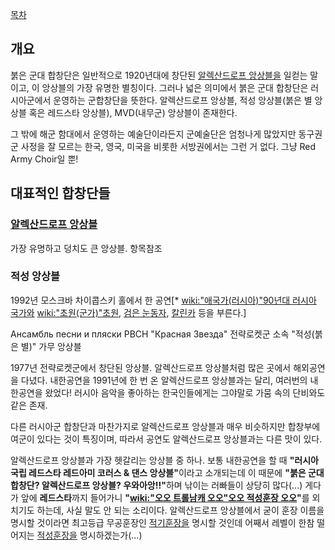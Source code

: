 [[목차]]

== 개요 ==

붉은 군대 합창단은 일반적으로 1920년대에 창단된 [[알렉산드로프 앙상블]]을 일컫는 말이고, 이 앙상블의 가장 유명한 별칭이다. 그러나 넓은 의미에서 붉은 군대 합창단은 러시아군에서 운영하는 군합창단을 뜻한다. 알렉산드로프 앙상블, 적성 앙상블(붉은 별 앙상블 혹은 레드스타 앙상블), MVD(내무군) 앙상블이 존재한다. 

그 밖에 해군 함대에서 운영하는 예술단이라든지 군예술단은 엄청나게 많았지만 동구권 군 사정을 잘 모르는 한국, 영국, 미국을 비롯한 서방권에서는 그런 거 없다. 그냥 Red Army Choir일 뿐!

== 대표적인 합창단들 ==

=== [[알렉산드로프 앙상블]] ===

가장 유명하고 덩치도 큰 앙상블. 항목참조

=== 적성 앙상블 ===

{{{#!html
<iframe width="420" height="315" src="http://www.youtube.com/embed/yWuYxu1JymA" frameborder="0" allowfullscreen></iframe>}}}

1992년 모스크바 차이콥스키 홀에서 한 공연[* [[wiki:"애국가(러시아)"90년대 러시아 국가]]와 [[wiki:"초원(군가)"초원]], [[검은 눈동자]], [[칼린카]] 등을 부른다.]

Ансамбль песни и пляски РВСН "Красная Звезда"
전략로켓군 소속 "적성(붉은 별)" 가무 앙상블

1977년 전략로켓군에서 창단된 앙상블. 알렉산드로프 앙상블처럼 많은 곳에서 해외공연을 다녔다. 내한공연을 1991년에 한 번 온 알렉산드로프 앙상블과는 달리, 여러번의 내한공연을 왔었다! 러시아 음악을 좋아하는 한국인들에게는 그야말로 가뭄 속의 단비와도 같은 존재.

다른 러시아군 합창단과 마찬가지로 알렉산드로프 앙상블과 매우 비슷하지만 합창부에 여군이 있다는 것이 특징이며, 따라서 공연도 알렉산드로프 앙상블과는 다른 맛이 있다. 

알렉산드로프 앙상블과 가장 헷갈리는 앙상블 중 하나. 보통 내한공연을 할 때 '''"러시아 국립 레드스타 레드아미 코러스 & 댄스 앙상블"'''이라고 소개되는데 이 때문에 '''"붉은 군대 합창단? 알렉산드로프 앙상블? 우와아앙!!"'''하며 낚이는 러빠들이 상당히 많다(...) 게다가 앞에 '''레드스타'''까지 들어가니 '''"[[wiki:"오오 트롤남캐 오오"오오 적성훈장 오오]]"'''를 외치기도 하는데, 사실 말도 안 되는 소리이다. 알렉산드로프 앙상블에서 굳이 훈장 이름을 명시할 것이라면 최고등급 무공훈장인 [[적기훈장]]을 명시할 것인데 어째서 레벨이 한참 떨어지는 [[적성훈장]]을 명시하겠는가(...)
